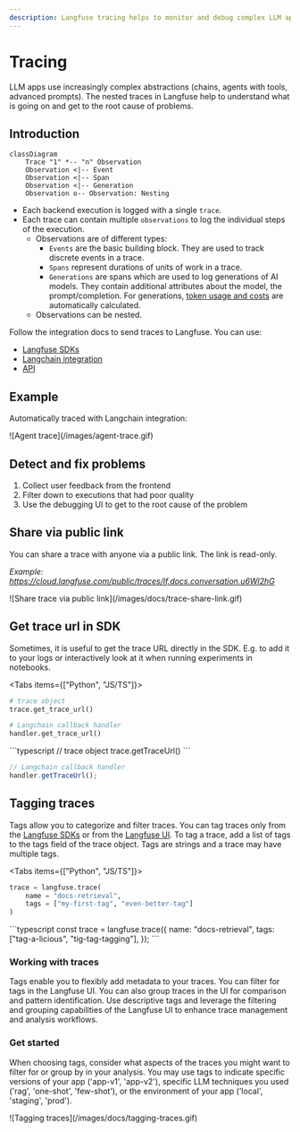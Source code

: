 ```yaml
---
description: Langfuse tracing helps to monitor and debug complex LLM apps such as chains and agents.
---
```


# Tracing

LLM apps use increasingly complex abstractions (chains, agents with tools, advanced prompts). The nested traces in Langfuse help to understand what is going on and get to the root cause of problems.

## Introduction

```mermaid
classDiagram
    Trace "1" *-- "n" Observation
    Observation <|-- Event
    Observation <|-- Span
    Observation <|-- Generation
    Observation o-- Observation: Nesting
```

- Each backend execution is logged with a single `trace`.
- Each trace can contain multiple `observations` to log the individual steps of the execution.
  - Observations are of different types:
    - `Events` are the basic building block. They are used to track discrete events in a trace.
    - `Spans` represent durations of units of work in a trace.
    - `Generations` are spans which are used to log generations of AI models. They contain additional attributes about the model, the prompt/completion. For generations, [token usage and costs](/docs/model-usage-and-cost) are automatically calculated.
  - Observations can be nested.

Follow the integration docs to send traces to Langfuse. You can use:

- [Langfuse SDKs](/docs/sdk)
- [Langchain integration](/docs/langchain)
- [API](/docs/api)

## Example

Automatically traced with Langchain integration:

<Frame>![Agent trace](/images/agent-trace.gif)</Frame>

## Detect and fix problems

1. Collect user feedback from the frontend
2. Filter down to executions that had poor quality
3. Use the debugging UI to get to the root cause of the problem

## Share via public link

You can share a trace with anyone via a public link. The link is read-only.

_Example: https://cloud.langfuse.com/public/traces/lf.docs.conversation.u6Wl2hG_

<Frame>![Share trace via public link](/images/docs/trace-share-link.gif)</Frame>

## Get trace url in SDK

Sometimes, it is useful to get the trace URL directly in the SDK. E.g. to add it to your logs or interactively look at it when running experiments in notebooks.

<Tabs items={["Python", "JS/TS"]}>
<Tab>
```python
# trace object
trace.get_trace_url()
```

```python
# Langchain callback handler
handler.get_trace_url()
```

</Tab>
<Tab>
```typescript
// trace object
trace.getTraceUrl()
```

```typescript
// Langchain callback handler
handler.getTraceUrl();
```

</Tab>

</Tabs>

## Tagging traces

Tags allow you to categorize and filter traces. You can tag traces only from the [Langfuse SDKs](/docs/sdk) or from the [Langfuse UI](https://cloud.langfuse.com). To tag a trace, add a list of tags to the tags field of the trace object. Tags are strings and a trace may have multiple tags.

<Tabs items={["Python", "JS/TS"]}>
<Tab>
```python
trace = langfuse.trace(
    name = "docs-retrieval",
    tags = ["my-first-tag", "even-better-tag"]
)
```

</Tab>

<Tab>
```typescript
const trace = langfuse.trace({
  name: "docs-retrieval",
  tags: ["tag-a-licious", "tig-tag-tagging"],
});
```

</Tab>

</Tabs>

### Working with traces

Tags enable you to flexibly add metadata to your traces.
You can filter for tags in the Langfuse UI. You can also group traces in the UI for comparison and pattern identification.
Use descriptive tags and leverage the filtering and grouping capabilities of the Langfuse UI to enhance trace management and analysis workflows.

### Get started

When choosing tags, consider what aspects of the traces you might want to filter for or group by in your analysis. You may use tags to indicate specific versions of your app ('app-v1', 'app-v2'), specific LLM techniques you used ('rag', 'one-shot', 'few-shot'), or the environment of your app ('local', 'staging', 'prod').

<Frame>![Tagging traces](/images/docs/tagging-traces.gif)</Frame>
